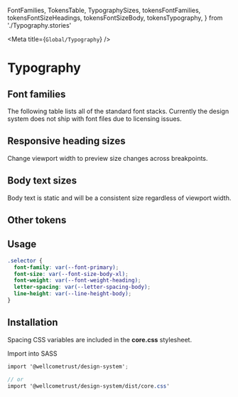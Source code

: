 
  FontFamilies,
  TokensTable,
  TypographySizes,
  tokensFontFamilies,
  tokensFontSizeHeadings,
  tokensFontSizeBody,
  tokensTypography,
} from './Typography.stories'

<Meta title={`Global/Typography`} />

# Typography

## Font families

The following table lists all of the standard font stacks. Currently the design system does not ship with font files due to licensing issues.

<FontFamilies tokens={tokensFontFamilies} />


## Responsive heading sizes

Change viewport width to preview size changes across breakpoints.

<TypographySizes isResponsive sizes={tokensFontSizeHeadings} />


## Body text sizes

Body text is static and will be a consistent size regardless of viewport width.

<TypographySizes sizes={tokensFontSizeBody} />

## Other tokens

<TokensTable tokens={tokensTypography} />


## Usage

```css
.selector {
  font-family: var(--font-primary);
  font-size: var(--font-size-body-xl);
  font-weight: var(--font-weight-heading);
  letter-spacing: var(--letter-spacing-body);
  line-height: var(--line-height-body);
}

```

## Installation

Spacing CSS variables are included in the **core.css** stylesheet.

Import into SASS

```scss
import '@wellcometrust/design-system';

// or 
import '@wellcometrust/design-system/dist/core.css'
```

